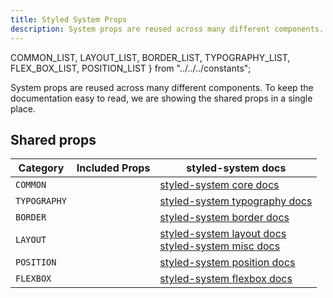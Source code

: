 ```yaml
---
title: Styled System Props
description: System props are reused across many different components.
---
```


  COMMON_LIST,
  LAYOUT_LIST,
  BORDER_LIST,
  TYPOGRAPHY_LIST,
  FLEX_BOX_LIST,
  POSITION_LIST
} from "../../../constants";

System props are reused across many different components. To keep the documentation easy to read, we are showing the shared props in a single place.

## Shared props

| Category     | Included Props                             | styled-system docs                                                                                                                                                                                            |
| ------------ | ------------------------------------------ | ------------------------------------------------------------------------------------------------------------------------------------------------------------------------------------------------------------- |
| `COMMON`     | <PropsList systemProps={COMMON_LIST}/>     | [styled-system core docs](https://github.com/jxnblk/styled-system/blob/master/docs/table.md#core)                                                                                                             |
| `TYPOGRAPHY` | <PropsList systemProps={TYPOGRAPHY_LIST}/> | [styled-system typography docs](https://github.com/jxnblk/styled-system/blob/master/docs/table.md#typography)                                                                                                 |
| `BORDER`     | <PropsList systemProps={BORDER_LIST}/>     | [styled-system border docs](https://github.com/jxnblk/styled-system/blob/master/docs/table.md#misc)                                                                                                           |
| `LAYOUT`     | <PropsList systemProps={LAYOUT_LIST}/>     | [styled-system layout docs](https://github.com/jxnblk/styled-system/blob/master/docs/table.md#layout) <br/> [styled-system misc docs](https://github.com/jxnblk/styled-system/blob/master/docs/table.md#misc) |
| `POSITION`   | <PropsList systemProps={POSITION_LIST}/>   | [styled-system position docs](https://github.com/jxnblk/styled-system/blob/master/docs/table.md#position)                                                                                                     |
| `FLEXBOX`    | <PropsList systemProps={FLEX_BOX_LIST}/>   | [styled-system flexbox docs](https://github.com/jxnblk/styled-system/blob/master/docs/table.md#flexbox)                                                                                                       |
